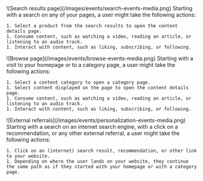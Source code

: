 <Tabs>
  <Tab title="Search results page">
    ![Search results page](/images/events/search-events-media.png)
    Starting with a search on any of your pages, a user might take the following actions:

    1. Select a product from the search results to open the content details page.
    1. Consume content, such as watching a video, reading an article, or listening to an audio track.
    1. Interact with content, such as liking, subscribing, or following.
  </Tab>
  <Tab title="Browse page">
    ![Browse page](/images/events/browse-events-media.png)
    Starting with a visit to your homepage or to a category page, a user might take the following actions:

    1. Select a content category to open a category page.
    1. Select content displayed on the page to open the content details page.
    1. Consume content, such as watching a video, reading an article, or listening to an audio track.
    1. Interact with content, such as liking, subscribing, or following.
  </Tab>
  <Tab title="External referrals">
    ![External referrals](/images/events/personalization-events-media.png)
    Starting with a search on an internet search engine, with a click on a recommendation, or any other external referral, a user might take the following actions:

    1. Click on an (internet) search result, recommendation, or other link to your website.
    1. Depending on where the user lands on your website, they continue the same path as if they started with your homepage or with a category page.
  </Tab>
</Tabs>